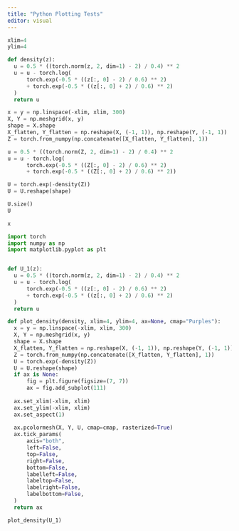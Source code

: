 ```yaml
---
title: "Python Plotting Tests"
editor: visual
---
```


```python
xlim=4
ylim=4

def density(z):
  u = 0.5 * ((torch.norm(z, 2, dim=1) - 2) / 0.4) ** 2
  u = u - torch.log(
      torch.exp(-0.5 * ((z[:, 0] - 2) / 0.6) ** 2)
      + torch.exp(-0.5 * ((z[:, 0] + 2) / 0.6) ** 2)
  )
  return u

x = y = np.linspace(-xlim, xlim, 300)
X, Y = np.meshgrid(x, y)
shape = X.shape
X_flatten, Y_flatten = np.reshape(X, (-1, 1)), np.reshape(Y, (-1, 1))
Z = torch.from_numpy(np.concatenate([X_flatten, Y_flatten], 1))

u = 0.5 * ((torch.norm(Z, 2, dim=1) - 2) / 0.4) ** 2
u = u - torch.log(
      torch.exp(-0.5 * ((Z[:, 0] - 2) / 0.6) ** 2)
      + torch.exp(-0.5 * ((Z[:, 0] + 2) / 0.6) ** 2))

U = torch.exp(-density(Z))
U = U.reshape(shape)

U.size()
U

x
```


```python
import torch
import numpy as np
import matplotlib.pyplot as plt


def U_1(z):
  u = 0.5 * ((torch.norm(z, 2, dim=1) - 2) / 0.4) ** 2
  u = u - torch.log(
      torch.exp(-0.5 * ((z[:, 0] - 2) / 0.6) ** 2)
      + torch.exp(-0.5 * ((z[:, 0] + 2) / 0.6) ** 2)
  )
  return u

def plot_density(density, xlim=4, ylim=4, ax=None, cmap="Purples"):
  x = y = np.linspace(-xlim, xlim, 300)
  X, Y = np.meshgrid(x, y)
  shape = X.shape
  X_flatten, Y_flatten = np.reshape(X, (-1, 1)), np.reshape(Y, (-1, 1))
  Z = torch.from_numpy(np.concatenate([X_flatten, Y_flatten], 1))
  U = torch.exp(-density(Z))
  U = U.reshape(shape)
  if ax is None:
      fig = plt.figure(figsize=(7, 7))
      ax = fig.add_subplot(111)
  
  ax.set_xlim(-xlim, xlim)
  ax.set_ylim(-xlim, xlim)
  ax.set_aspect(1)
  
  ax.pcolormesh(X, Y, U, cmap=cmap, rasterized=True)
  ax.tick_params(
      axis="both",
      left=False,
      top=False,
      right=False,
      bottom=False,
      labelleft=False,
      labeltop=False,
      labelright=False,
      labelbottom=False,
  )
  return ax

plot_density(U_1)
```